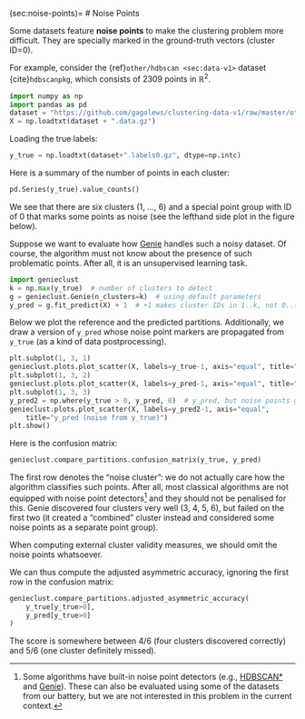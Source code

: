 (sec:noise-points)=
# Noise Points


Some datasets feature **noise points**
to make the clustering problem more difficult.
They are specially marked in the ground-truth vectors (cluster ID=0).


For example, consider the {ref}`other/hdbscan <sec:data-v1>` dataset
{cite}`hdbscanpkg`, which consists of 2309 points in $\mathbb{R}^2$.

```python
import numpy as np
import pandas as pd
dataset = "https://github.com/gagolews/clustering-data-v1/raw/master/other/hdbscan"
X = np.loadtxt(dataset + ".data.gz")
```

Loading the true labels:

```python
y_true = np.loadtxt(dataset+".labels0.gz", dtype=np.intc)
```

Here is a summary of the number of points in each cluster:

```python
pd.Series(y_true).value_counts()
```

We see that there are six clusters (1, ..., 6)
and a special point group with ID of 0 that marks
some points as noise (see the lefthand side plot in the figure below).



Suppose we want to evaluate how [Genie](https://genieclust.gagolewski.com)
handles such a noisy dataset. Of course, the algorithm must
not know about the presence of such problematic points. After all,
it is an unsupervised learning task.

```python
import genieclust
k = np.max(y_true)  # number of clusters to detect
g = genieclust.Genie(n_clusters=k)  # using default parameters
y_pred = g.fit_predict(X) + 1  # +1 makes cluster IDs in 1..k, not 0..(k-1)
```

Below we plot the reference and the predicted partitions.
Additionally, we draw a version of `y_pred` whose noise point markers
are propagated from `y_true` (as a kind of data postprocessing).

```python
plt.subplot(1, 3, 1)
genieclust.plots.plot_scatter(X, labels=y_true-1, axis="equal", title="y_true")
plt.subplot(1, 3, 2)
genieclust.plots.plot_scatter(X, labels=y_pred-1, axis="equal", title="y_pred")
plt.subplot(1, 3, 3)
y_pred2 = np.where(y_true > 0, y_pred, 0)  # y_pred, but noise points get ID=0
genieclust.plots.plot_scatter(X, labels=y_pred2-1, axis="equal",
    title="y_pred (noise from y_true)")
plt.show()
```


Here is the confusion matrix:

```python
genieclust.compare_partitions.confusion_matrix(y_true, y_pred)
```

The first row denotes the "noise cluster": we do not actually
care how the algorithm classifies such points. After all, most classical
algorithms are not equipped with noise point detectors[^footnoisedetect]
and they should not be penalised for this.
Genie discovered four clusters very well (3, 4, 5, 6),
but failed on the first two (it created a "combined" cluster instead
and considered some noise points as a separate point group).

::::{important}
When computing external cluster validity measures, we should omit the
noise points whatsoever.
::::


We can thus compute the adjusted asymmetric accuracy,
ignoring the first row in the confusion matrix:

```python
genieclust.compare_partitions.adjusted_asymmetric_accuracy(
    y_true[y_true>0],
    y_pred[y_true>0]
)
```

The score is somewhere between 4/6 (four clusters discovered correctly)
and 5/6 (one cluster definitely missed).



[^footnoisedetect]: Some algorithms have built-in noise point detectors
    (e.g., [HDBSCAN\*](https://hdbscan.readthedocs.io/en/latest/)
    and [Genie](https://genieclust.gagolewski.com)).
    These can also be evaluated using some of the datasets from our battery,
    but we are not interested in this problem in the current context.
